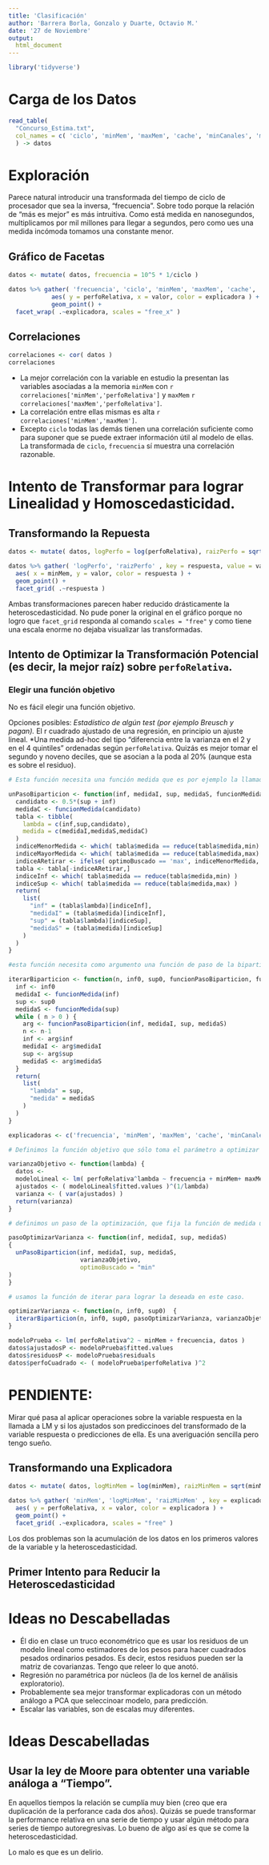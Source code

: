```yaml
---
title: 'Clasificación'
author: 'Barrera Borla, Gonzalo y Duarte, Octavio M.'
date: '27 de Noviembre'
output:
  html_document
---
```


```r
library('tidyverse')
```

# Carga de los Datos

```r
read_table(
  "Concurso_Estima.txt",
  col_names = c( 'ciclo', 'minMem', 'maxMem', 'cache', 'minCanales', 'maxCanales', 'perfoRelativa' ),
  ) -> datos
```

# Exploración

Parece natural introducir una transformada del tiempo de ciclo de procesador que sea la inversa, "frecuencia". Sobre todo porque la relación de "más es mejor" es más intruitiva.
 Como está medida en nanosegundos, multiplicamos por mil millones para llegar a segundos, pero como ues una medida incómoda tomamos una constante menor. 

## Gráfico de Facetas

```r
datos <- mutate( datos, frecuencia = 10^5 * 1/ciclo )

datos %>% gather( 'frecuencia', 'ciclo', 'minMem', 'maxMem', 'cache', 'minCanales', 'maxCanales', key = explicadora, value = valor  ) %>% ggplot() +
            aes( y = perfoRelativa, x = valor, color = explicadora ) +
            geom_point() +
  facet_wrap( .~explicadora, scales = "free_x" )
```

## Correlaciones

```r
correlaciones <- cor( datos )
correlaciones
```

* La mejor correlación con la variable en estudio la presentan las variables asociadas a la memoria `minMem` con `r correlaciones['minMem','perfoRelativa']` y `maxMem` `r correlaciones['maxMem','perfoRelativa']`.
* La correlación entre ellas mismas es alta `r correlaciones['minMem','maxMem']`.
* Excepto `ciclo` todas las demás tienen una correlación suficiente como para suponer que se puede extraer información útil al modelo de ellas. La transformada de `ciclo`, `frecuencia` sí muestra una correlación razonable.


# Intento de Transformar para lograr Linealidad y Homoscedasticidad.

## Transformando la Repuesta

```r
datos <- mutate( datos, logPerfo = log(perfoRelativa), raizPerfo = sqrt(perfoRelativa) )

datos %>% gather( 'logPerfo', 'raizPerfo' , key = respuesta, value = valor  ) %>%  ggplot() +
  aes( x = minMem, y = valor, color = respuesta ) +
  geom_point() +
  facet_grid( .~respuesta )
```

Ambas transformaciones parecen haber reducido drásticamente la heteroscedasticidad. No pude poner la original en el gráfico porque no logro que `facet_grid` responda al comando `scales = "free"` y como tiene una escala enorme no dejaba visualizar las transformadas. 


## Intento de Optimizar la Transformación Potencial (es decir, la mejor raíz) sobre `perfoRelativa`.

### Elegir una función objetivo

No es fácil elegir una función objetivo. 

Opciones posibles:
*Estadístico de algún test (por ejemplo Breusch y pagan).
*El r cuadrado ajustado de una regresión, en principio un ajuste lineal.
*Una medida ad-hoc del tipo "diferencia entre la varianza en el 2 y en el 4 quintiles" ordenadas según `perfoRelativa`. Quizás es mejor tomar el segundo y noveno deciles, que se asocian a la poda al 20% (aunque esta es sobre el residuo).

```r
# Esta función necesita una función medida que es por ejemplo la llamada a un modelo lineal. Lo ideal es currificarla con este parámetro para mayor comodidad.

unPasoBiparticion <- function(inf, medidaI, sup, medidaS, funcionMedida, optimoBuscado = c( "max","min" )) {
  candidato <- 0.5*(sup + inf)
  medidaC <- funcionMedida(candidato)
  tabla <- tibble(
    lambda = c(inf,sup,candidato),
    medida = c(medidaI,medidaS,medidaC)
  )
  indiceMenorMedida <- which( tabla$medida == reduce(tabla$medida,min) )
  indiceMayorMedida <- which( tabla$medida == reduce(tabla$medida,max) )
  indiceARetirar <- ifelse( optimoBuscado == 'max', indiceMenorMedida, indiceMayorMedida )
  tabla <- tabla[-indiceARetirar,]
  indiceInf <- which( tabla$medida == reduce(tabla$medida,min) )
  indiceSup <- which( tabla$medida == reduce(tabla$medida,max) )
  return(
    list(
      "inf" = (tabla$lambda)[indiceInf],
      "medidaI" = (tabla$medida)[indiceInf],
      "sup" = (tabla$lambda)[indiceSup],
      "medidaS" = (tabla$medida)[indiceSup]
    )
  )
}

#esta función necesita como argumento una función de paso de la bipartición deseada que toma cuatro argumentos, es la versión curryficada de unPasoBiparticion. Lo ideal es curryficar también.

iterarBiparticion <- function(n, inf0, sup0, funcionPasoBiparticion, funcionMedida) {
  inf <- inf0
  medidaI <- funcionMedida(inf)
  sup <- sup0
  medidaS <- funcionMedida(sup)
  while ( n > 0 ) {
    arg <- funcionPasoBiparticion(inf, medidaI, sup, medidaS)
    n <- n-1
    inf <- arg$inf
    medidaI <- arg$medidaI
    sup <- arg$sup
    medidaS <- arg$medidaS
  }
  return(
    list(
      "lambda" = sup,
      "medida" = medidaS
    )
  )
}
```

```r
explicadoras <- c('frecuencia', 'minMem', 'maxMem', 'cache', 'minCanales', 'maxCanales')

# Definimos la función objetivo que sólo toma el parámetro a optimizar y tiene fijos la tabla, modelo, etc.

varianzaObjetivo <- function(lambda) {
  datos <- 
  modeloLineal <- lm( perfoRelativa^lambda ~ frecuencia + minMem+ maxMem+ cache+ minCanales+ maxCanales, datos )
  ajustados <- ( modeloLineal$fitted.values )^(1/lambda)
  varianza <- ( var(ajustados) )
  return(varianza)
}

# definimos un paso de la optimización, que fija la función de medida u objetivo y el tipo de extremo.

pasoOptimizarVarianza <- function(inf, medidaI, sup, medidaS)
{
  unPasoBiparticion(inf, medidaI, sup, medidaS,
                    varianzaObjetivo,
                    optimoBuscado = "min"
)
}

# usamos la función de iterar para lograr la deseada en este caso.

optimizarVarianza <- function(n, inf0, sup0)  {
  iterarBiparticion(n, inf0, sup0, pasoOptimizarVarianza, varianzaObjetivo)
}
```

```r
modeloPrueba <- lm( perfoRelativa^2 ~ minMem + frecuencia, datos )
datos$ajustadosP <- modeloPrueba$fitted.values 
datos$residuosP <- modeloPrueba$residuals
datos$perfoCuadrado <- ( modeloPrueba$perfoRelativa )^2
```

# PENDIENTE:

Mirar qué pasa al aplicar operaciones sobre la variable respuesta en la llamada a LM y si los ajustados son prediccinoes del transformado de la variable respuesta o predicciones de ella. Es una averiguación sencilla pero tengo sueño.  

## Transformando una Explicadora

```r
datos <- mutate( datos, logMinMem = log(minMem), raizMinMem = sqrt(minMem) )

datos %>% gather( 'minMem', 'logMinMem', 'raizMinMem' , key = explicadora, value = valor  ) %>% dplyr::select( one_of('perfoRelativa','explicadora','valor') ) %>% ggplot() +
  aes( y = perfoRelativa, x = valor, color = explicadora ) +
  geom_point() +
  facet_grid( .~explicadora, scales = "free" )
```


Los dos problemas son la acumulación de los datos en los primeros valores de la variable y la heteroscedasticidad. 

## Primer Intento para Reducir la Heteroscedasticidad


# Ideas no Descabelladas

* Él dio en clase un truco econométrico que es usar los residuos de un modelo lineal como estimadores de los pesos para hacer cuadrados pesados ordinarios pesados. Es decir, estos residuos pueden ser la matriz de covarianzas. Tengo que releer lo que anotó. 
* Regresión no paramétrica por núcleos (la de los kernel de análisis exploratorio).
* Probablemente sea mejor transformar explicadoras con un método análogo a PCA que seleccinoar modelo, para predicción. 
* Escalar las variables, son de escalas muy diferentes. 

# Ideas Descabelladas

## Usar la ley de Moore para obtenter una variable análoga a "Tiempo".

En aquellos tiempos la relación se cumplía muy bien (creo que era duplicación de la perforance cada dos años). Quizás se puede transformar la performance relativa en una serie de tiempo y usar algún método para series de tiempo autoregresivas. 
Lo bueno de algo así es que se come la heteroscedasticidad. 

Lo malo es que es un delirio. 
